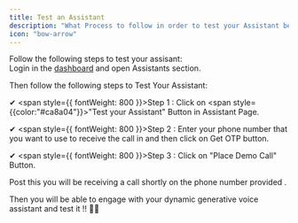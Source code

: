 ```yaml
---
title: Test an Assistant
description: "What Process to follow in order to test your Assistant before running a campaign using it."
icon: "bow-arrow"
---
```


Follow the following steps to test your assisant:<br/>
Login in the [dashboard](https://app.qcall.ai/) and open Assistants section.

Then follow the following steps to Test Your Assistant:

✔ <span style={{ fontWeight: 800 }}>Step 1 :</span> Click on <span style={{color:"#ca8a04"}}>"Test your Assistant"</span> Button in Assistant Page.

✔ <span style={{ fontWeight: 800 }}>Step 2 :</span> Enter your phone number that you want to use to receive the call in and then click on Get OTP button.

✔ <span style={{ fontWeight: 800 }}>Step 3 :</span> Click on "Place Demo Call" Button.

Post this you will be receiving a call shortly on the phone number provided .

Then you will be able to engage with your dynamic generative voice assistant and test it !! 👏👏
